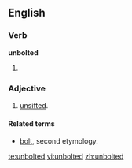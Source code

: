 ==English==
===Verb===
'''unbolted'''
# {{past of|[[unbolt]]}}

===Adjective===
{{en-adj}}

# [[unsifted]].

====Related terms====
* [[bolt#Etymology 2|bolt]], second etymology.

[[te:unbolted]]
[[vi:unbolted]]
[[zh:unbolted]]